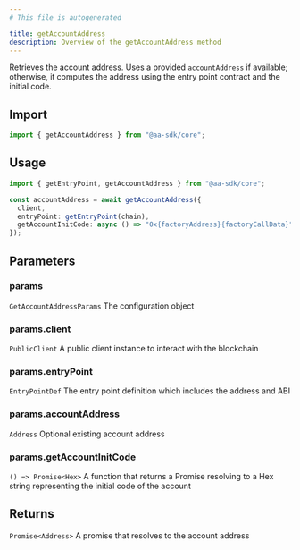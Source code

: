 ```yaml
---
# This file is autogenerated

title: getAccountAddress
description: Overview of the getAccountAddress method
---
```


Retrieves the account address. Uses a provided `accountAddress` if available; otherwise, it computes the address using the entry point contract and the initial code.

## Import

```ts
import { getAccountAddress } from "@aa-sdk/core";
```

## Usage

```ts
import { getEntryPoint, getAccountAddress } from "@aa-sdk/core";

const accountAddress = await getAccountAddress({
  client,
  entryPoint: getEntryPoint(chain),
  getAccountInitCode: async () => "0x{factoryAddress}{factoryCallData}",
});
```

## Parameters

### params

`GetAccountAddressParams`
The configuration object

### params.client

`PublicClient`
A public client instance to interact with the blockchain

### params.entryPoint

`EntryPointDef`
The entry point definition which includes the address and ABI

### params.accountAddress

`Address`
Optional existing account address

### params.getAccountInitCode

`() => Promise<Hex>`
A function that returns a Promise resolving to a Hex string representing the initial code of the account

## Returns

`Promise<Address>`
A promise that resolves to the account address
